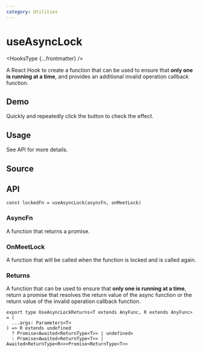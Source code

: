 ```yaml
---
category: Utilities
---
```


# useAsyncLock


<HooksType {...frontmatter} />

A React Hook to create a function that can be used to ensure that **only one is running at a time**, and provides an additional invalid operation callback function.

## Demo

Quickly and repeatedly click the button to check the effect.


<App />

## Usage

See API for more details.

## Source


<Source />

## API

```tsx
const lockedFn = useAsyncLock(asyncFn, onMeetLock)
```

### AsyncFn

A function that returns a promise.

### OnMeetLock

A function that will be called when the function is locked and is called again.

### Returns

A function that can be used to ensure that **only one is running at a time**, return a promise that resolves the return value of the async function or the return value of the invalid operation callback function.

```tsx
export type UseAsyncLockReturns<T extends AnyFunc, R extends AnyFunc> = (
  ...args: Parameters<T>
) => R extends undefined
  ? Promise<Awaited<ReturnType<T>> | undefined>
  : Promise<Awaited<ReturnType<T>> | Awaited<ReturnType<R>>>Promise<ReturnType<T>>
```

